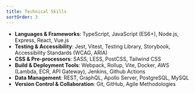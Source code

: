 ```yaml
---
title: Technical Skills
sortOrder: 3
---
```



* **Languages & Frameworks**: TypeScript, JavaScript (ES6+), Node.js, Express, React, Vue.js
* **Testing & Accessibility**: Jest, Vitest, Testing Library, Storybook, Accessibility Standards (WCAG, ARIA)
* **CSS & Pre-processors**: SASS, LESS, PostCSS, Tailwind CSS
* **Build & Deployment Tools**: Webpack, Rollup, Vite, Docker, AWS (Lambda, ECR, API Gateway), Jenkins, Github Actions
* **Data Management**: REST, GraphQL, Apollo Server, PostgreSQL, MySQL
* **Version Control & Collaboration**: Git, GitHub, Agile Methodologies

